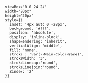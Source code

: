     viewBox="0 0 24 24" 
    width="20px" 
    height="20px" 
    style={{ 
      inset: '4px auto 0 -28px',
      background: '#fff',
      position: 'absolute',
      display: 'inline-block',
      shapeRendering: 'inherit',
      verticalAlign: 'middle',
      fill: 'none',
      stroke : 'var(--Main-Color-Base)',
      strokeWidth: '3',
      strokeLinecap:'round',
      strokeLinejoin:'round',
      Zindex: '2'
    }}
><path d="M22 11.08V12a10 10 0 1 1-5.93-9.14"></path><path d="m9 11 3 3L22 4"></path></svg>

<Meta of={HeadStories} name="コード"/>
<Title />
<Subtitle of={HeadStories} />
<Description of={HeadStories} />

<Unstyled>
<main className="document">
  <div className="sb_section">
    ## アクセシビリティチェック項目

    ### キーボード操作性に関する確認
    * <Check /> <a href="https://www.w3.org/WAI/ARIA/apg/" target="_blank">APG</a>を参考に適切な役割、ステート、プロパティの値を設定する
    * <Check /> キーボード操作でもマウスと変わりなく操作できる
    * <Check /> 切り替え後のコンテンツにフォーカスも移動する
  </div>
</main>
</Unstyled>

<Primary />

### Javascript
```javascript
// 起動処理：DOMContentLoaded後に全タブリストを初期化
document.addEventListener('DOMContentLoaded', () => {
  const tablists = document.querySelectorAll('[role="tablist"]');
  tablists.forEach(tablist => new Tab(tablist)); // 各タブリストごとにTabクラスをインスタンス化
});

// タブUIを制御するクラス
class Tab {
  constructor(tablist) {
    this.tablist = tablist; // <div role="tablist"> 要素
    this.buttons = Array.from(tablist.querySelectorAll('[role="tab"]')); // 各タブボタン

    this.tablist.setAttribute('aria-orientation', 'horizontal'); // 横並びであることを明示
    this.init(); // 初期化
  }

  // 初期化処理：タブとパネルのARIA設定・イベント登録
  init() {
    this.buttons.forEach((btn, index) => {
      const panelId = btn.getAttribute('aria-controls'); // 対応するtabpanelのID
      const panel = document.getElementById(panelId);

      // 初期状態のARIA属性と見た目を設定
      btn.setAttribute('aria-selected', index === 0 ? 'true' : 'false'); // 最初のタブを選択状態に
      btn.setAttribute('tabindex', '0'); // キーボード操作対象に設定

      panel.setAttribute('role', 'tabpanel');
      panel.setAttribute('aria-labelledby', btn.id);
      panel.setAttribute('aria-hidden', index === 0 ? 'false' : 'true'); // 非表示パネルはhidden
      panel.setAttribute('aria-live', 'polite'); // 読み上げに優しく反応（画面リーダー）
      panel.style.display = index === 0 ? '' : 'none';

      // クリックでタブ切り替え
      btn.addEventListener('click', () => {
        this.closeAllTabs();    // 全て非表示にして
        this.openTab(btn);      // 対象だけ表示
        btn.focus();            // キーボード操作にも対応
      });

      // キーボード操作に対応
      btn.addEventListener('keydown', (e) => this.handleKeydown(e, btn));
    });
  }

  // 全てのタブとパネルを非表示にする
  closeAllTabs() {
    this.buttons.forEach((btn) => {
      const panelId = btn.getAttribute('aria-controls');
      const panel = document.getElementById(panelId);

      panel.setAttribute('aria-hidden', 'true');
      panel.style.display = 'none';
      btn.setAttribute('aria-selected', 'false');
    });
  }

  // 指定されたタブボタンと対応するパネルを表示
  openTab(button) {
    const panelId = button.getAttribute('aria-controls');
    const panel = document.getElementById(panelId);

    panel.setAttribute('aria-hidden', 'false');
    panel.style.display = '';
    panel.setAttribute('tabindex', '-1'); // フォーカス移動可能にする
    panel.focus(); // コンテンツ内にフォーカスを移す（スクリーンリーダー等のため）

    button.setAttribute('aria-selected', 'true');
  }

  // キーボード操作（左右・Home・End・Enter/Space）でタブ切り替え対応
  handleKeydown(e, btn) {
    const index = this.buttons.indexOf(btn);
    let nextIndex = index;

    switch (e.key) {
      case 'ArrowRight': // →キーで次のタブに移動（ループ）
        nextIndex = (index + 1) % this.buttons.length;
        e.preventDefault();
        this.buttons[nextIndex].focus();
        break;

      case 'ArrowLeft': // ←キーで前のタブに移動（ループ）
        nextIndex = (index - 1 + this.buttons.length) % this.buttons.length;
        e.preventDefault();
        this.buttons[nextIndex].focus();
        break;

      case 'Home': // Homeキーで最初のタブへ
        e.preventDefault();
        this.buttons[0].focus();
        break;

      case 'End': // Endキーで最後のタブへ
        e.preventDefault();
        this.buttons[this.buttons.length - 1].focus();
        break;

      case 'Enter':
      case ' ': // EnterかSpaceでアクティブ化
        e.preventDefault();
        this.closeAllTabs();
        this.openTab(btn);
        break;
    }
  }
}
```